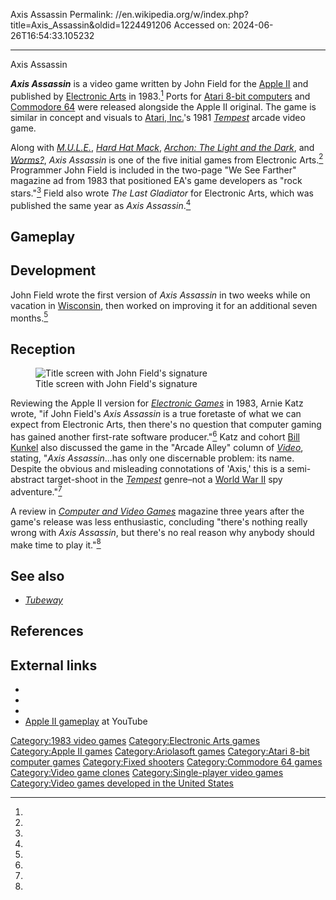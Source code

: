 Axis Assassin
Permalink: //en.wikipedia.org/w/index.php?title=Axis_Assassin&oldid=1224491206
Accessed on: 2024-06-26T16:54:33.105232



------
Axis Assassin
{{Short description|1983 video game}}
{{Infobox video game
|title = Axis Assassin
|image = Axis Assassin cover.jpg
|alt = 
|caption = Original "album cover" box
|developer = [[Electronic Arts]]
|publisher = {{vgrelease|NA|Electronic Arts|EU|[[Ariolasoft]]}}
|designer = John Field<ref name="giantlist"/>
|released = 1983
|genre = [[Tube shooter]]
|modes = [[Single-player video game|Single-player]]
|platforms = [[Apple II]],<ref name="maher"/> [[Atari 8-bit]], [[Commodore 64]]
}}

'''''Axis Assassin''''' is a video game written by John Field for the [[Apple II]] and published by [[Electronic Arts]] in 1983.<ref name="giantlist"/> Ports for [[Atari 8-bit computers]] and [[Commodore 64]] were released alongside the Apple II original. The game is similar in concept and visuals to [[Atari, Inc.]]'s 1981 ''[[Tempest (video game)|Tempest]]'' arcade video game.

Along with ''[[M.U.L.E.]]'', ''[[Hard Hat Mack]]'', ''[[Archon: The Light and the Dark]]'', and ''[[Worms?]]'', ''Axis Assassin'' is one of the five initial games from Electronic Arts.<ref name="polygon"/> Programmer John Field is included in the two-page "We See Farther" magazine ad from 1983 that positioned EA's game developers as "rock stars."<ref name="farther"/> Field also wrote ''The Last Gladiator'' for Electronic Arts, which was published the same year as ''Axis Assassin''.<ref name="giantlist"/>

==Gameplay==
{{empty section|date=March 2017}}

==Development==
John Field wrote the first version of ''Axis Assassin'' in two weeks while on vacation in [[Wisconsin]], then worked on improving it for an additional seven months.<ref name=box/>

==Reception==
[[Image:Axis Assassin.jpg|thumb|left|Title screen with John Field's signature]]

Reviewing the Apple II version for ''[[Electronic Games]]'' in 1983, Arnie Katz wrote, "if John Field's ''Axis Assassin'' is a true foretaste of what we can expect from Electronic Arts, then there's no question that computer gaming has gained another first-rate software producer."<ref name="katz"/> Katz and cohort [[Bill Kunkel (journalist)|Bill Kunkel]] also discussed the game in the "Arcade Alley" column of ''[[Video (magazine)|Video]]'', stating, "''Axis Assassin''...has only one discernable problem: its name. Despite the obvious and misleading connotations of 'Axis,' this is a semi-abstract target-shoot in the ''[[Tempest (video game)|Tempest]]'' genre–not a [[World War II]] spy adventure."<ref name=video/>

A review in ''[[Computer and Video Games]]'' magazine three years after the game's release was less enthusiastic, concluding "there's nothing really wrong with ''Axis Assassin'', but there's no real reason why anybody should make time to play it."<ref name="cvg"/>

==See also==
*''[[Tubeway]]''

==References==
{{reflist|refs=
<ref name="giantlist">{{cite web|title=The Giant List of Classic Game Programmers|url=https://dadgum.com/giantlist/ |last1=Hague |first1=James}}</ref>
<ref name="polygon">{{cite web|last1=Corriea|first1=Alexa Ray|title=30 years ago Electronic Arts shipped its first batch of five games|url=https://www.origin.com/usa/en-us/us/news/halls-of-ea-30th-anniversary-edition|website=Polygon|date=May 21, 2013}}</ref>
<ref name="maher">{{cite web|last1=Maher|first1=Jimmy|title=Seeing Farther|url=http://www.filfre.net/2013/01/seeing-farther/|website=The Digital Antiquarian|date=January 23, 2013}}</ref>
<ref name="farther">{{cite web|title=We See Farther magazine advertisement|url=http://www.digitpress.com/library/posters/ea_poster.pdf|website=Digital Press}}</ref>
<ref name="katz">{{cite journal|last1=Katz|first1=Arnie|title=Axis Assassin|journal=Electronic Games|date=October 1983|pages=98–100|url=https://archive.org/details/electronic-games-magazine-1983-10}}</ref>
<ref name="cvg">{{cite journal|journal=Computer and Video Games|issue=54|date=February 1986|title=Axis Assassin|url=https://wos.meulie.net/pub/sinclair/magazines/C%2BVG/Issue052/Pages/CVG05200035.jpg|page=35}}</ref>
<ref name="video">{{cite journal |last1=Kunkel |first1=Bill |title=Arcade Alley |journal=Video |date=October 1983 |page=30 |url=http://www.ataricompendium.com/archives/articles/arcade_alley/arcade_alley_oct83.pdf}}</ref>
<ref name="box">{{cite web |title=Axis Assassin Packaging |url=https://ia802205.us.archive.org/32/items/electronic-arts-axis-assassin-a2-ph/box/axis%20assassin%20folder_text.pdf |website=archive.org |publisher=Electronic Arts |date=1983}}</ref>
}}

==External links==
*{{atarimania|id=449}}
*{{lemon64 game|id=184|title=Axis Assassin}}
*{{internet archive game|id=a8b_Axis_Assassin_1983_Electronic_Arts_US_a|title=Axis Assassin}}
*[https://www.youtube.com/watch?v=_BwNMTRqG3I Apple II gameplay] at YouTube

[[Category:1983 video games]]
[[Category:Electronic Arts games]]
[[Category:Apple II games]]
[[Category:Ariolasoft games]]
[[Category:Atari 8-bit computer games]]
[[Category:Fixed shooters]]
[[Category:Commodore 64 games]]
[[Category:Video game clones]]
[[Category:Single-player video games]]
[[Category:Video games developed in the United States]]